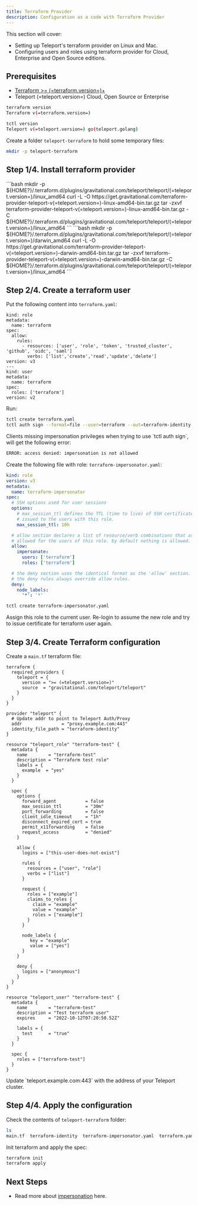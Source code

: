 ```yaml
---
title: Terraform Provider
description: Configuration as a code with Terraform Provider
---
```


This section will cover:

- Setting up Teleport's terraform provider on Linux and Mac.
- Configuring users and roles using terraform provider for Cloud, Enterprise and Open Source editions.

## Prerequisites

- [Terraform >= (=terraform.version=)+](https://learn.hashicorp.com/tutorials/terraform/install-cli)
- Teleport (=teleport.version=) Cloud, Open Source or Enterprise

```bash
terraform version
Terraform v(=terraform.version=)
```

```bash
tctl version
Teleport v(=teleport.version=) go(teleport.golang)
```

Create a folder `teleport-terraform` to hold some temporary files:

```bash
mkdir -p teleport-terraform
```

## Step 1/4. Install terraform provider

<Tabs>
  <TabItem label="Linux">
  ```bash
  mkdir -p ${HOME?}/.terraform.d/plugins/gravitational.com/teleport/teleport/(=teleport.version=)/linux_amd64
  curl -L -O https://get.gravitational.com/terraform-provider-teleport-v(=teleport.version=)-linux-amd64-bin.tar.gz
  tar -zxvf terraform-provider-teleport-v(=teleport.version=)-linux-amd64-bin.tar.gz -C ${HOME?}/.terraform.d/plugins/gravitational.com/teleport/teleport/(=teleport.version=)/linux_amd64
  ```
  </TabItem>

  <TabItem label="MacOS">
  ```bash
  mkdir -p ${HOME?}/.terraform.d/plugins/gravitational.com/teleport/teleport/(=teleport.version=)/darwin_amd64
  curl -L -O https://get.gravitational.com/terraform-provider-teleport-v(=teleport.version=)-darwin-amd64-bin.tar.gz
  tar -zxvf terraform-provider-teleport-v(=teleport.version=)-darwin-amd64-bin.tar.gz -C ${HOME?}/.terraform.d/plugins/gravitational.com/teleport/teleport/(=teleport.version=)/linux_amd64
  ```
  </TabItem>
</Tabs>
  
## Step 2/4. Create a terraform user

Put the following content into `terraform.yaml`:

```
kind: role
metadata:
  name: terraform
spec:
  allow:
    rules:
      - resources: ['user', 'role', 'token', 'trusted_cluster', 'github', 'oidc', 'saml']
        verbs: ['list','create','read','update','delete']
version: v3
---
kind: user
metadata:
  name: terraform
spec:
  roles: ['terraform']
version: v2
```

Run:

```bash
tctl create terraform.yaml
tctl auth sign --format=file --user=terraform --out=terraform-identity --ttl=10h
```

<Admonition type="note">
Clients missing impersonation privileges when trying to use `tctl auth sign`,
will get the following error:

```bash
ERROR: access denied: impersonation is not allowed
```

Create the following file with role: `terraform-impersonator.yaml`:

```yaml
kind: role
version: v3
metadata:
  name: terraform-impersonator
spec:
  # SSH options used for user sessions 
  options:
    # max_session_ttl defines the TTL (time to live) of SSH certificates 
    # issued to the users with this role.
    max_session_ttl: 10h

  # allow section declares a list of resource/verb combinations that are
  # allowed for the users of this role. by default nothing is allowed.
  allow:
    impersonate:
      users: ['terraform']
      roles: ['terraform']

  # the deny section uses the identical format as the 'allow' section.
  # the deny rules always override allow rules.
  deny:
    node_labels:
      '*': '*'
```

```bash
tctl create terraform-impersonator.yaml
```

Assign this role to the current user. Re-login to assume the new role and try
to issue certificate for terraform user again.

</Admonition>

## Step 3/4. Create Terraform configuration

Create a `main.tf` terraform file:

```
terraform {
  required_providers {
    teleport = {
      version = ">= (=teleport.version=)"
      source  = "gravitational.com/teleport/teleport"
    }
  }
}

provider "teleport" {
  # Update addr to point to Teleport Auth/Proxy
  addr               = "proxy.example.com:443"
  identity_file_path = "terraform-identity"
}

resource "teleport_role" "terraform-test" {
  metadata {
    name        = "terraform-test"
    description = "Terraform test role"
    labels = {
      example  = "yes"
    }
  }
  
  spec {
    options {
      forward_agent           = false
      max_session_ttl         = "30m"
      port_forwarding         = false
      client_idle_timeout     = "1h"
      disconnect_expired_cert = true
      permit_x11forwarding    = false
      request_access          = "denied"
    }

    allow {
      logins = ["this-user-does-not-exist"]

      rules {
        resources = ["user", "role"]
        verbs = ["list"]
      }

      request {
        roles = ["example"]
        claims_to_roles {
          claim = "example"
          value = "example"
          roles = ["example"]
        }
      }

      node_labels {
         key = "example"
         value = ["yes"]
      }
    }

    deny {
      logins = ["anonymous"]
    }
  }
}

resource "teleport_user" "terraform-test" {
  metadata {
    name        = "terraform-test"
    description = "Test terraform user"
    expires     = "2022-10-12T07:20:50.52Z"

    labels = {
      test      = "true"
    }
  }

  spec {
    roles = ["terraform-test"]
  }
}
```

<Admonition type="note">
Update `teleport.example.com:443` with the address of your Teleport cluster.
</Admonition>

## Step 4/4. Apply the configuration

Check the contents of `teleport-terraform` folder:

```bash
ls 
main.tf  terraform-identity  terraform-impersonator.yaml  terraform.yaml
```

Init terraform and apply the spec:

```bash
terraform init
terraform apply
```

## Next Steps

- Read more about [impersonation](https://goteleport.com/docs/access-controls/guides/impersonation/) here.
